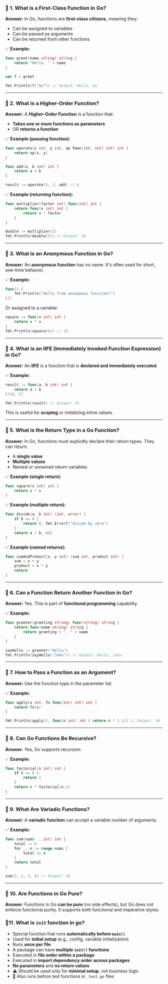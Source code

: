 ### 🔹 1. What is a First-Class Function in Go?

**Answer:**
In Go, functions are **first-class citizens**, meaning they:

- Can be assigned to variables
- Can be passed as arguments
- Can be returned from other functions

✅ **Example:**

```go
func greet(name string) string {
	return "Hello, " + name
}

var f = greet

fmt.Println(f("Go")) // Output: Hello, Go
```

---

### 🔹 2. What is a Higher-Order Function?

**Answer:**
A **Higher-Order Function** is a function that:

- **Takes one or more functions as parameters**
- OR **returns a function**

✅ **Example (passing function):**

```go
func operate(x int, y int, op func(int, int) int) int {
	return op(x, y)
}

func add(a, b int) int {
	return a + b
}

result := operate(5, 3, add) // 8
```

✅ **Example (returning function):**

```go
func multiplier(factor int) func(int) int {
	return func(x int) int {
		return x * factor
	}
}

double := multiplier(2)
fmt.Println(double(5)) // Output: 10
```

---

### 🔹 3. What is an Anonymous Function in Go?

**Answer:**
An **anonymous function** has no name. It's often used for short, one-time behavior.

✅ **Example:**

```go
func() {
	fmt.Println("Hello from anonymous function!")
}()
```

Or assigned to a variable:

```go
square := func(x int) int {
	return x * x
}
fmt.Println(square(4)) // 16
```

---

### 🔹 4. What is an IIFE (Immediately Invoked Function Expression) in Go?

**Answer:**
An **IIFE** is a function that is **declared and immediately executed**.

✅ **Example:**

```go
result := func(a, b int) int {
	return a + b
}(10, 5)

fmt.Println(result) // Output: 15
```

This is useful for **scoping** or initializing inline values.

---

### 🔹 5. What is the Return Type in a Go Function?

**Answer:**
In Go, functions must explicitly declare their return types. They can return:

- A **single value**
- **Multiple values**
- Named or unnamed return variables

✅ **Example (single return):**

```go
func square(x int) int {
	return x * x
}
```

✅ **Example (multiple return):**

```go
func divide(a, b int) (int, error) {
	if b == 0 {
		return 0, fmt.Errorf("divide by zero")
	}
	return a / b, nil
}
```

✅ **Example (named returns):**

```go
func sumAndProduct(x, y int) (sum int, product int) {
	sum = x + y
	product = x * y
	return
}
```

---

### 🔹 6. Can a Function Return Another Function in Go?

**Answer:**
Yes. This is part of **functional programming** capability.

✅ **Example:**

```go
func greeter(greeting string) func(string) string {
	return func(name string) string {
		return greeting + ", " + name
	}
}

sayHello := greeter("Hello")
fmt.Println(sayHello("John")) // Output: Hello, John
```

---

### 🔹 7. How to Pass a Function as an Argument?

**Answer:**
Use the function type in the parameter list.

✅ **Example:**

```go
func apply(x int, fn func(int) int) int {
	return fn(x)
}

fmt.Println(apply(5, func(n int) int { return n * 2 })) // Output: 10
```

---

### 🔹 8. Can Go Functions Be Recursive?

**Answer:**
Yes, Go supports recursion.

✅ **Example:**

```go
func factorial(n int) int {
	if n == 0 {
		return 1
	}
	return n * factorial(n-1)
}
```

---

### 🔹 9. What Are Variadic Functions?

**Answer:**
A **variadic function** can accept a variable number of arguments.

✅ **Example:**

```go
func sum(nums ...int) int {
	total := 0
	for _, n := range nums {
		total += n
	}
	return total
}

sum(1, 2, 3, 4) // Output: 10
```

---

### 🔹 10. Are Functions in Go Pure?

**Answer:**
Functions in Go **can be pure** (no side effects), but Go does not enforce functional purity.
It supports both functional and imperative styles.

### 🔹11. What is `init` function in go?

- Special function that runs **automatically before `main()`**
- Used for **initial setup** (e.g., config, variable initialization)
- Runs **once per file**
- A package can have **multiple `init()` functions**
- Executed in **file order within a package**
- Executed in **import dependency order across packages**
- **No parameters** and **no return values**
- ⚠️ Should be used only for **minimal setup**, not business logic
- 🧪 Also runs before test functions in `_test.go` files
